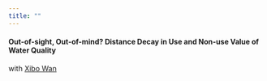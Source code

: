 ```yaml
---
title: ""
---
```



#### **Out-of-sight, Out-of-mind? Distance Decay in Use and Non-use Value of Water Quality**   
with [Xibo Wan](https://xibowan.space/)


